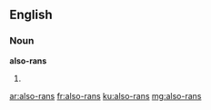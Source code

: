 ==English==

===Noun===
'''also-rans'''

# {{plural of|also-ran}}

[[ar:also-rans]]
[[fr:also-rans]]
[[ku:also-rans]]
[[mg:also-rans]]